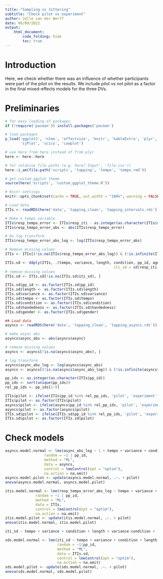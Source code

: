 ```yaml
---
title: "Sampling vs Jittering"
subtitle: "Check pilot vs experiment"
author: Jelle van der Werff
date: 06/09/2022
output:
    html_document:
        code_folding: hide
        toc: true
---
```


# Introduction
Here, we check whether there was an influence of whether participants were part of the pilot on the results.
We include pilot vs not pilot as a factor in the final mixed-effects models for the three DVs.

# Preliminaries

```r

# for easy loading of packages
if (!require('pacman')) install.packages('pacman')

# load packages
p_load('ggplot2', 'nlme', 'effectsize', 'knitr', 'kableExtra', 'plyr', 'dplyr', 'reshape2', 'ggsci', 'here',
       'sjPlot', 'scico', 'cowplot')

# use here from here instead of from plyr
here <- here::here

# for relative file paths (e.g. here('Input', 'file.csv'))
here::i_am(file.path('scripts', 'tapping', 'tempo', 'tempo.rmd'))

# get custom ggplot theme
source(here('scripts', 'custom_ggplot_theme.R'))

# Knitr settings
knitr::opts_chunk$set(cache = TRUE, out.width = "100%", warning = FALSE, message = FALSE)

```


```r

# Load data
ITIs <- readRDS(here('data', 'tapping_clean', 'tapping_intervals.rds'))

# Make e_tempo variable
ITIs$resp_tempo_error <- ITIs$resp_iti - as.integer(as.character(ITIs$stim_tempo))  # we use the theoretical tempo
ITIs$resp_tempo_error_abs <- abs(ITIs$resp_tempo_error)

# Do log transform
ITIs$resp_tempo_error_abs_log <- log(ITIs$resp_tempo_error_abs)

# Remove missing values
ITIs <- ITIs[(!is.na(ITIs$resp_tempo_error_abs_log)) & (!is.infinite(ITIs$resp_tempo_error_abs_log)), ]


```


```r

ITIs.sd <- ddply(ITIs, .(tempo, variance, length, condition, pp_id, age, handedness, gender, sequence_id), summarize,
                                                  iti_sd = sd(resp_iti, na.rm=TRUE))
# remove missing values
ITIs.sd <- ITIs.sd[!is.na(ITIs.sd$iti_sd), ]

ITIs.sd$pp_id <- as.factor(ITIs.sd$pp_id)
ITIs.sd$length <- as.factor(ITIs.sd$length)
ITIs.sd$variance <- as.factor(ITIs.sd$variance)
ITIs.sd$tempo <- as.factor(ITIs.sd$tempo)
ITIs.sd$condition <- as.factor(ITIs.sd$condition)
ITIs.sd$handedness <- as.factor(ITIs.sd$handedness)
ITIs.sd$gender <- as.factor(ITIs.sd$gender)

```

```r

## Load data
asyncs <- readRDS(here('data', 'tapping_clean', 'tapping_asyncs.rds'))

# make async abs
asyncs$async_abs <- abs(asyncs$async)

# remove missing values
asyncs <- asyncs[!is.na(asyncs$async_abs), ]

# log transform
asyncs$async_abs_log <- log(asyncs$async_abs)
asyncs <- asyncs[(!is.na(asyncs$async_abs_log)) & (!is.infinite(asyncs$async_abs_log)), ]

```



```r

pp_ids <- as.integer(as.character(ITIs$pp_id))
pp_ids <- sort(unique(pp_ids))
rel_pp_ids <- pp_ids[1:9]

ITIs$pilot <- ifelse(ITIs$pp_id %in% rel_pp_ids, 'pilot', 'experiment')
ITIs$pilot <- as.factor(ITIs$pilot)
asyncs$pilot <- ifelse(asyncs$pp_id %in% rel_pp_ids, 'pilot', 'experiment')
asyncs$pilot <- as.factor(asyncs$pilot)
ITIs.sd$pilot <- ifelse(ITIs.sd$pp_id %in% rel_pp_ids, 'pilot', 'experiment')
ITIs.sd$pilot <- as.factor(ITIs.sd$pilot)


```


# Check models

```r

asyncs.model.normal <- lme(async_abs_log ~ 1 + tempo + variance + condition + length,
                  random = ~1 | pp_id,
                  method = "ML",
                  data = asyncs,
                  control = lmeControl(opt = "optim"),
                  na.action = na.omit)
asyncs.model.pilot <- update(asyncs.model.normal, .~. + pilot)
anova(asyncs.model.normal, asyncs.model.pilot)

```

```r

itis.model.normal <- lme(resp_tempo_error_abs_log ~ tempo + variance + condition + length + tempo:condition + condition:length,
              random = ~1 | pp_id,
              method = "ML",
              data = ITIs,
              control = lmeControl(opt = "optim"),
              na.action = na.omit)
itis.model.pilot <- update(itis.model.normal, .~. + pilot)
anova(itis.model.normal, itis.model.pilot)

```

```r

iti_sd ~ tempo + variance + condition + length + variance:condition +      condition:length

sds.model.normal <- lme(iti_sd ~ tempo + variance + condition + length + variance:condition + condition:length,
                        random = ~1|pp_id,
                        method = "ML",
                        data = ITIs.sd,
                        control = lmeControl(opt = "optim"),
                        na.action = na.omit)
sds.model.pilot <- update(sds.model.normal, .~. + pilot)
anova(sds.model.normal, sds.model.pilot)

```



